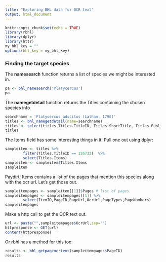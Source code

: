 ```yaml
---
title: "Exploring BHL data for OCR text"
output: html_document
---
```


```r
knitr::opts_chunk$set(echo = TRUE)
library(rbhl)
library(dplyr)
library(httr)
my_bhl_key = ""
options(bhl_key = my_bhl_key)
```

### Finding the target species

The **namesearch** function returns a list of species we might be interested in.

```r
pa <- bhl_namesearch('Platycercus')
pa
```

The **namegetdetail** function returns the Titles containing the chosen species info

```r
searchname = 'Platycercus adscitus (Latham, 1790)'
titles <- bhl_namegetdetail(name=searchname) 
titles <- select(titles,Titles.TitleID, Titles.ShortTitle, Titles.PublicationDate, Titles.Items) # pick out cols
titles
```

The Items field has some interesting things in it. Pull one out using dplyr:

```r
sampleitem <- titles %>%
        filter(Titles.TitleID == 126732)  %>%
        select(Titles.Items)
sampleitem <- sampleitem$Titles.Items
sampleitem
```

Paydirt! Items contains a list of the pages that mention this species along with the ocr url. Let's get those out.

```r
sampleitempages <- sampleitem[[1]]$Pages # list of pages
sampleitempages <- sampleitempages[[1]] %>%
        select(ItemID,PageID,PageUrl,OcrUrl,PageTypes,PageNumbers)
sampleitempages
```

Make a http call to get the OCR text out. 

```r
url <- paste("",sampleitempages$OcrUrl,sep="")
httpresponse <- GET(url)
content(httpresponse)
```

Or rbhl has a method for this too:
```r
results <- bhl_getpageocrtext(sampleitempages$PageID)
results
```
